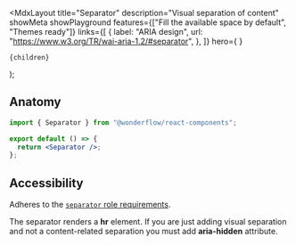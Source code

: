 
  <MdxLayout
    title="Separator"
    description="Visual separation of content"
    showMeta
    showPlayground
    features={["Fill the available space by default", "Themes ready"]}
    links={[
      {
        label: "ARIA design",
        url: "https://www.w3.org/TR/wai-aria-1.2/#separator",
      },
    ]}
    hero={
      <LiveArea fill>
        <Separator />
      </LiveArea>
    }
  >
    {children}
  </MdxLayout>
);

## Anatomy

```jsx
import { Separator } from "@wonderflow/react-components";

export default () => {
  return <Separator />;
};
```

## Accessibility

Adheres to the [`separator` role requirements](https://www.w3.org/TR/wai-aria-1.2/#separator).

The separator renders a **hr** element. If you are just adding visual
separation and not a content-related separation you must add **aria-hidden** attribute.
